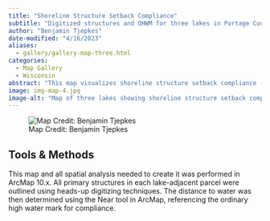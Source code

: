 ```yaml
---
title: "Shoreline Structure Setback Compliance"
subtitle: "Digitized structures and OHWM for three lakes in Portage County, Wisconsin."
author: "Benjamin Tjepkes"
date-modified: "4/16/2023"
aliases: 
  - gallery/gallery-map-three.html
categories:
  - Map Gallery
  - Wisconsin
abstract: "This map visualizes shoreline structure setback compliance (in accordance with Wisconsin NR 115.05(1)(b)) for Mud, Penny, and Tree Lakes in Portage County, Wisconsin."
image: img-map-4.jpg
image-alt: "Map of three lakes showing shoreline structure setback complicance."
---
```


![Map Credit: Benjamin Tjepkes](img-map-4.jpg)


## Tools & Methods

This map and all spatial analysis needed to create it was performed in ArcMap 10.x. All primary structures in each lake-adjacent parcel were outlined using heads-up digitizing techniques. The distance to water was then determined using the Near tool in ArcMap, referencing the ordinary high water mark for compliance.
